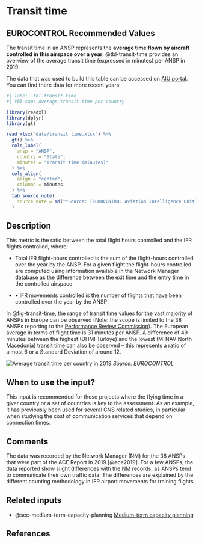 # Transit time {#sec-transit-time}

## EUROCONTROL Recommended Values

The transit time in an ANSP represents the **average time flown by aircraft controlled in this airspace over a year**. 
@tbl-transit-time provides an overview of the average transit 
time (expressed in minutes) per ANSP in 2019.

The data that was used to build this table can be accessed on [AIU portal](https://ansperformance.eu/data/).
You can find there data for more recent years.

```r
#| label: tbl-transit-time
#| tbl-cap: Average transit time per country

library(readxl)
library(dplyr)
library(gt)

read_xlsx("data/transit_time.xlsx") %>%
  gt() %>%
  cols_label(
    ansp = "ANSP",
    country = "State",
    minutes = "Transit time (minutes)"
  ) %>%
  cols_align(
    align = "center",
    columns = minutes
  ) %>% 
  tab_source_note(
    source_note = md("*Source: [EUROCONTROL Aviation Intelligence Unit](https://ansperformance.eu/data/)*")
  )
```

## Description

This metric is the ratio between the total flight hours controlled and the IFR 
flights controlled, where: 

* Total IFR flight-hours controlled is the sum of the flight-hours controlled 
over the year by the ANSP. For a given flight the flight-hours controlled are 
computed using information available in the Network Manager database as the 
difference between the exit time and the entry time in the controlled airspace

* •	IFR movements controlled is the number of flights that have been controlled
over the year by the ANSP

In @fig-transit-time, the range of transit time values for the vast majority of 
ANSPs in Europe can be observed (Note: the scope is limited to the 38 ANSPs 
reporting to the [Performance Review Commission](https://ansperformance.eu/about/prc/)).
The European average in terms 
of flight time is 31 minutes per ANSP. A difference of 49 minutes between the 
highest (DHMI Türkiye) and the lowest (M-NAV North Macedonia) transit time can
also be observed – this represents a ratio of almost 6 or a Standard Deviation 
of around 12.

![**Average transit time per country in 2019**](figures/transit_time.svg){#fig-transit-time fig-align=center}
*Source: EUROCONTROL*

## When to use the input?

This input is recommended for those projects where the flying time in a giver
country or a set of countries is key to the assessment. As an example, it has 
previously been used for several CNS related studies, in particular when studying 
the cost of communication services that depend on connection times.

## Comments

The data was recorded by the Network Manager (NM) for the 38 ANSPs that were part
of the ACE Report in 2019 [@ace2019]. For a few ANSPs, the data reported show 
slight differences with the NM records, as ANSPs tend to communicate their own 
traffic data. The differences are explained by the different counting methodology 
in IFR airport movements for training flights.

## Related inputs

* @sec-medium-term-capacity-planning [Medium-term capacity planning](#sec-medium-term-capacity-planning)

## References
